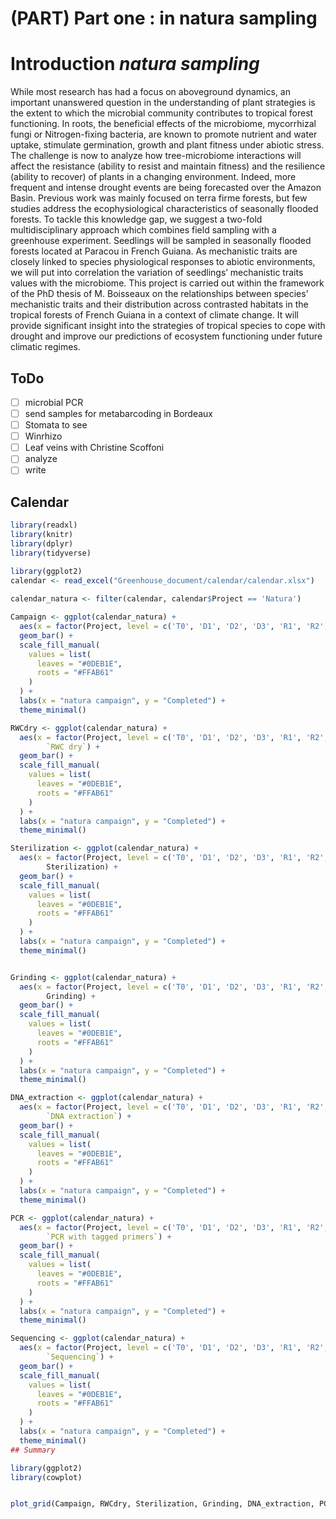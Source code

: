 # (PART) Part one : in natura sampling {-}

# Introduction *natura sampling* {-}

While most research has had a focus on aboveground dynamics, an important unanswered question in the understanding of plant strategies is the extent to which the microbial community contributes to tropical forest functioning. In roots, the beneficial effects of the microbiome, mycorrhizal fungi or Nitrogen-fixing bacteria, are known to promote nutrient and water uptake, stimulate germination, growth and plant fitness under abiotic stress. The challenge is now to analyze how tree-microbiome interactions will affect the resistance (ability to resist and maintain fitness) and the resilience (ability to recover) of plants in a changing environment. Indeed, more frequent and intense drought events are being forecasted over the Amazon Basin. Previous work was mainly focused on terra firme forests, but few studies address the ecophysiological characteristics of seasonally flooded forests. To tackle this knowledge gap, we suggest a two-fold multidisciplinary approach which combines field sampling with a greenhouse experiment. Seedlings will be sampled in seasonally flooded forests located at Paracou in French Guiana. As mechanistic traits are closely linked to species physiological responses to abiotic environments, we will put into correlation the variation of seedlings’ mechanistic traits values with the microbiome. This project is carried out within the framework of the PhD thesis of M. Boisseaux on the relationships between species’ mechanistic traits and their distribution across contrasted habitats in the tropical forests of French Guiana in a context of climate change. It will provide significant insight into the strategies of tropical species to cope with drought and improve our predictions of ecosystem functioning under future climatic regimes.

## ToDo


- [ ] microbial PCR
- [ ] send samples for metabarcoding in Bordeaux
- [ ] Stomata to see
- [ ] Winrhizo
- [ ] Leaf veins with Christine Scoffoni
- [ ] analyze
- [ ] write



## Calendar


```r

library(readxl)
library(knitr)
library(dplyr)
library(tidyverse)

library(ggplot2)
calendar <- read_excel("Greenhouse_document/calendar/calendar.xlsx")
                       
calendar_natura <- filter(calendar, calendar$Project == 'Natura')

Campaign <- ggplot(calendar_natura) +
  aes(x = factor(Project, level = c('T0', 'D1', 'D2', 'D3', 'R1', 'R2', 'R3')), fill = Organ) +
  geom_bar() +
  scale_fill_manual(
    values = list(
      leaves = "#0DEB1E",
      roots = "#FFAB61"
    )
  ) +
  labs(x = "natura campaign", y = "Completed") +
  theme_minimal()

RWCdry <- ggplot(calendar_natura) +
  aes(x = factor(Project, level = c('T0', 'D1', 'D2', 'D3', 'R1', 'R2', 'R3')), fill = Organ, weight = 
        `RWC dry`) +
  geom_bar() +
  scale_fill_manual(
    values = list(
      leaves = "#0DEB1E",
      roots = "#FFAB61"
    )
  ) +
  labs(x = "natura campaign", y = "Completed") +
  theme_minimal()

Sterilization <- ggplot(calendar_natura) +
  aes(x = factor(Project, level = c('T0', 'D1', 'D2', 'D3', 'R1', 'R2', 'R3')), fill = Organ, weight = 
        Sterilization) +
  geom_bar() +
  scale_fill_manual(
    values = list(
      leaves = "#0DEB1E",
      roots = "#FFAB61"
    )
  ) +
  labs(x = "natura campaign", y = "Completed") +
  theme_minimal()


Grinding <- ggplot(calendar_natura) +
  aes(x = factor(Project, level = c('T0', 'D1', 'D2', 'D3', 'R1', 'R2', 'R3')), fill = Organ, weight = 
        Grinding) +
  geom_bar() +
  scale_fill_manual(
    values = list(
      leaves = "#0DEB1E",
      roots = "#FFAB61"
    )
  ) +
  labs(x = "natura campaign", y = "Completed") +
  theme_minimal()

DNA_extraction <- ggplot(calendar_natura) +
  aes(x = factor(Project, level = c('T0', 'D1', 'D2', 'D3', 'R1', 'R2', 'R3')), fill = Organ, weight = 
        `DNA extraction`) +
  geom_bar() +
  scale_fill_manual(
    values = list(
      leaves = "#0DEB1E",
      roots = "#FFAB61"
    )
  ) +
  labs(x = "natura campaign", y = "Completed") +
  theme_minimal()

PCR <- ggplot(calendar_natura) +
  aes(x = factor(Project, level = c('T0', 'D1', 'D2', 'D3', 'R1', 'R2', 'R3')), fill = Organ, weight = 
        `PCR with tagged primers`) +
  geom_bar() +
  scale_fill_manual(
    values = list(
      leaves = "#0DEB1E",
      roots = "#FFAB61"
    )
  ) +
  labs(x = "natura campaign", y = "Completed") +
  theme_minimal()

Sequencing <- ggplot(calendar_natura) +
  aes(x = factor(Project, level = c('T0', 'D1', 'D2', 'D3', 'R1', 'R2', 'R3')), fill = Organ, weight = 
        `Sequencing`) +
  geom_bar() +
  scale_fill_manual(
    values = list(
      leaves = "#0DEB1E",
      roots = "#FFAB61"
    )
  ) +
  labs(x = "natura campaign", y = "Completed") +
  theme_minimal()
## Summary 

library(ggplot2)
library(cowplot)


plot_grid(Campaign, RWCdry, Sterilization, Grinding, DNA_extraction, PCR , Sequencing, labels = c('Campaign', 'RWC Dry', 'Sterilization', 'Grinding', 'DNA', 'PCR', 'Sequencing'), label_size = 12)

```
